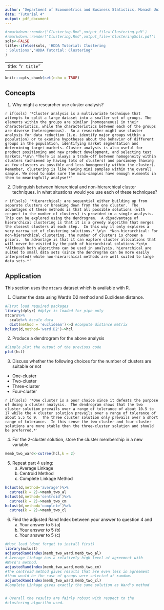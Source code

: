 ```yaml
---
author: "Department of Econometrics and Business Statistics, Monash University"
date: "Tutorial 4"
output: pdf_document
---
```


```r
#rmarkdown::render('Clustering.Rmd',output_file='Clustering.pdf')
#rmarkdown::render('Clustering.Rmd',output_file='ClusteringSols.pdf')
sols<-FALSE
title<-ifelse(sols, 'HDDA Tutorial: Clustering
: Solutions','HDDA Tutorial: Clustering'
)
```

---
title: "`r title`"
---

```r
knitr::opts_chunk$set(echo = TRUE)
```

## Concepts

1. Why might a researcher use cluster analysis?

`r if(sols) '*Cluster analysis is a multivariate technique that attempts to split a large dataset into a smaller set of groups. The elements within the groups are similar (homogeneous) in their characteristics, while the characteristics between each of the groups are diverse (heterogeneous).  So a researcher might use cluster analysis for data reduction (i.e. identify major groups within a population) or to examine hypotheses about the behavior of different groups in the population, identifying market segmentation and determining target markets. Cluster analysis is also useful for product positioning and new product development, and selecting test markets.*\n\n *There is always a trade-off between homogeneity within clusters (achieved by having lots of clusters) and parsimony (having as few clusters as possible and less homogeneity within the cluster).   Remember, clustering is like having mini samples within the overall sample. We need to make sure the mini-samples have enough elements in them to meaningfully analyse!*'`

2. Distinguish between hierarchical and non-hierarchical cluster techniques. In what situations would you use each of these techniques?

`r if(sols) '*Hierarchical: are sequential either building up from separate clusters or breaking down from the one cluster.  The advantages of these methods is that all possible solutions (with respect to the number of clusters) is provided in a single analysis.  This can be explored using the dendrogram.  A disadvantage of hierarchical clustering is that it is a greedy algorithm that merges the closest clusters at each step.  In this way it only explores a very narrow set of clustering solutions.* \n\n  *Non-hierarchical: For non-hierarchical clustering, the number of clusters is chosen a priori.  An advantage is that it can explore cluster allocations that will never be visited by the path of hierarchical solutions.*\n\n  *Although both algorithms can be used in analysis, hierarchical are suited to small data sets (since the dendrogram can be more easily interpreted) while non-hierarchical methods are well suited to large data sets.*'`	

## Application

This section uses the `mtcars` dataset which is available with R.

1. Cluster the data using Ward's D2 method and Euclidean distance.

```r
#First load required packages
library(dplyr) #dplyr is loaded for pipe only
mtcars%>%
  scale%>% #scale data
  dist(method = 'euclidean')->d #compute distance matrix
hclust(d,method='ward.D2')->hcl
```

2. Produce a dendrogram for the above analysis

```r
#Simple plot the output of the previous code
plot(hcl)
```

3. Discuss whether the following choices for the number of clusters are suitable	or not

  - One-cluster
  - Two-cluster
  - Three-cluster
  - Four-cluster

`r if(sols) '*One cluster is a poor choice since it defeats the purpose of doing a cluster analysis.  The dendrogram shows that the two cluster solution prevails over a range of tolerance of about 10.5 to 17 while the 4 cluster solution prevails over a range of tolerance of about 5.5 to 9.  The three cluster solution only prevails over a short range of tolerance.  In this sense the two-cluster and four-cluster solutions are more stable than the three-cluster solution and should be preferred.*'`

4. For the 2-cluster solution, store the cluster membership in a new variable.

```r
memb_two_ward<-cutree(hcl,k = 2)
```

5. Repeat part 4 using:
	(a) Average Linkage
	(b) Centroid Method
	(c) Complete Linkage Method

```r
hclust(d,method='average')%>%
  cutree(k = 2)->memb_two_al
hclust(d,method='centroid')%>%
  cutree(k = 2)->memb_two_cm
hclust(d,method='complete')%>%
  cutree(k = 2)->memb_two_cl
```	
	
6. Find the adjusted Rand Index between your answer to question 4 and
	(a) Your answer to 5 (a)
	(b) Your answer to 5 (b)
	(c) Your answer to 5 (c)

```r
#Must load (dont forget to install first)
library(mclust)
adjustedRandIndex(memb_two_ward,memb_two_al)
# Average linkage has a relatively high level of agreement with
#Ward's method. 
adjustedRandIndex(memb_two_ward,memb_two_cm)
#The centroid method gives results that are even less in agreement
#than would be the case of groups were selected at random.
adjustedRandIndex(memb_two_ward,memb_two_cl)
#Complete Linkage gives exactly the same solution as Ward's method


# Overall the results are fairly robust with respect to the 
#clustering algorithm used.

```	

